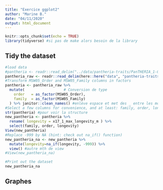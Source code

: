 ```yaml
---
title: "Exercice ggplot2"
author: "Marine B."
date: "04/11/2020"
output: html_document
---
```


```r
knitr::opts_chunk$set(echo = TRUE)
library(tidyverse) #si pas de make alors besoin de la library
```

## Tidy the dataset
```r
#load data
#pantheria <- readr::read_delim("../data/pantheria-traits/PanTHERIA_1-0_WR05_Aug2008.txt", delim = "\t")
pantheria_raw <- readr::read_delim(here::here("data", "pantheria-traits", "PanTHERIA_1-0_WR05_Aug2008.txt"), delim = "\t")
#Transform MSW05_Order and MSW05_Family columns in factors
pantheria <- pantheria_raw %>%
  mutate(                  # Conversion de type
    order   = as_factor(MSW05_Order),
    family  = as_factor(MSW05_Family)
  ) %>% janitor::clean_names() #enlève espace et met des _ entre les mots et tout en minuscule
#Select a few columns for convenience, and at least: family, order, longevity, home range and litter size
str(pantheria) #pour voir la structure
new_pantheria <- pantheria %>%
  rename( longevity = x17_1_max_longevity_m ) %>% 
  select(family, order, longevity) 
View(new_pantheria)
#Replace -999 by NA (hint: check out na_if() function)
new_pantheria_na <- new_pantheria %>% 
  mutate(longevity=na_if(longevity, -999)) %>% 
  view() #autre mth de view
#View(new_pantheria_na)


```

```r
#Print out the dataset
new_pantheria_na

```



## Graphes

